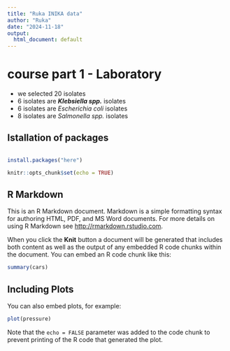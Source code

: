 ```yaml
---
title: "Ruka INIKA data"
author: "Ruka"
date: "2024-11-18"
output:
  html_document: default
---
```


# course part 1 - Laboratory
- we selected 20 isolates
- 6 isolates are ***Klebsiella spp.*** isolates
- 6 isolates are *Escherichia coli* isolates
- 8 isolates are *Salmonella spp.* isolates

## Istallation of packages

```r
```

```r
install.packages("here")
```

```r
knitr::opts_chunk$set(echo = TRUE)
```

## R Markdown

This is an R Markdown document. Markdown is a simple formatting syntax for authoring HTML, PDF, and MS Word documents. For more details on using R Markdown see <http://rmarkdown.rstudio.com>.

When you click the **Knit** button a document will be generated that includes both content as well as the output of any embedded R code chunks within the document. You can embed an R code chunk like this:

```r
summary(cars)
```

## Including Plots

You can also embed plots, for example:

```r
plot(pressure)
```

Note that the `echo = FALSE` parameter was added to the code chunk to prevent printing of the R code that generated the plot.
